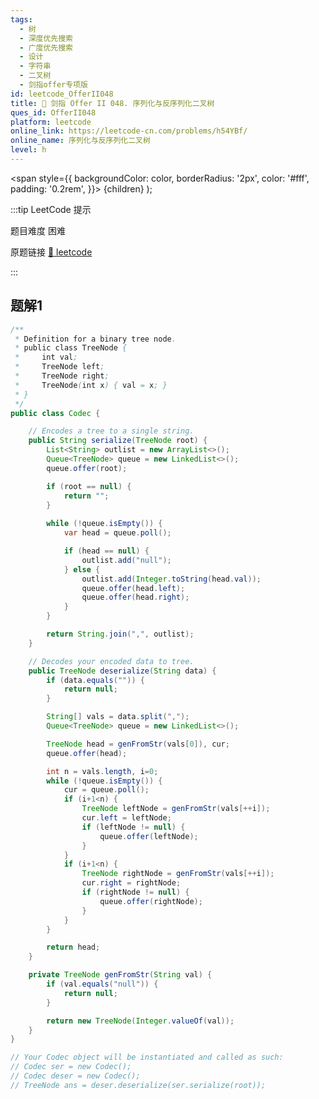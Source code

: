 ```yaml
---
tags:
  - 树
  - 深度优先搜索
  - 广度优先搜索
  - 设计
  - 字符串
  - 二叉树
  - 剑指offer专项版
id: leetcode_OfferII048
title: 🔴 剑指 Offer II 048. 序列化与反序列化二叉树
ques_id: OfferII048
platform: leetcode
online_link: https://leetcode-cn.com/problems/h54YBf/
online_name: 序列化与反序列化二叉树
level: h
---
```


  <span
    style={{
      backgroundColor: color,
      borderRadius: '2px',
      color: '#fff',
      padding: '0.2rem',
    }}>
    {children}
  </span>
);

:::tip LeetCode 提示

题目难度 <Highlight color="#ff375f">困难</Highlight>

原题链接 [🔗 leetcode](https://leetcode-cn.com/problems/h54YBf/)

:::

## 题解1

```java
/**
 * Definition for a binary tree node.
 * public class TreeNode {
 *     int val;
 *     TreeNode left;
 *     TreeNode right;
 *     TreeNode(int x) { val = x; }
 * }
 */
public class Codec {

    // Encodes a tree to a single string.
    public String serialize(TreeNode root) {
        List<String> outlist = new ArrayList<>();
        Queue<TreeNode> queue = new LinkedList<>();
        queue.offer(root);

        if (root == null) {
            return "";
        }
        
        while (!queue.isEmpty()) {
            var head = queue.poll();

            if (head == null) {
                outlist.add("null");
            } else {
                outlist.add(Integer.toString(head.val));
                queue.offer(head.left);
                queue.offer(head.right);
            }
        }

        return String.join(",", outlist);
    }

    // Decodes your encoded data to tree.
    public TreeNode deserialize(String data) {
        if (data.equals("")) {
            return null;
        }

        String[] vals = data.split(",");
        Queue<TreeNode> queue = new LinkedList<>();

        TreeNode head = genFromStr(vals[0]), cur;
        queue.offer(head);

        int n = vals.length, i=0;
        while (!queue.isEmpty()) {
            cur = queue.poll();
            if (i+1<n) {
                TreeNode leftNode = genFromStr(vals[++i]);
                cur.left = leftNode;
                if (leftNode != null) {
                    queue.offer(leftNode);
                }
            }
            if (i+1<n) {
                TreeNode rightNode = genFromStr(vals[++i]);
                cur.right = rightNode;
                if (rightNode != null) {
                    queue.offer(rightNode);
                }
            }
        }

        return head;
    }

    private TreeNode genFromStr(String val) {
        if (val.equals("null")) {
            return null;
        }

        return new TreeNode(Integer.valueOf(val));
    }
}

// Your Codec object will be instantiated and called as such:
// Codec ser = new Codec();
// Codec deser = new Codec();
// TreeNode ans = deser.deserialize(ser.serialize(root));
```
